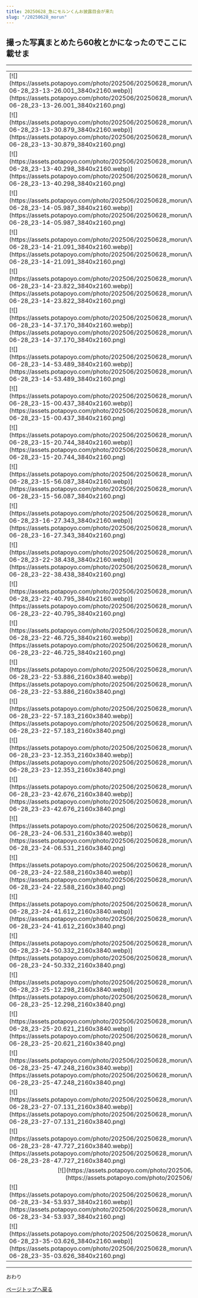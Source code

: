 ---
title: 20250628_急にモルンくんお披露目会が来た
slug: "/20250628_morun"
---

## 撮った写真まとめたら60枚とかになったのでここに載せま
----------

<table>
    <tr>
        <td>[![](https://assets.potapoyo.com/photo/202506/20250628_morun/VRChat_2025-06-28_23-13-26.001_3840x2160.webp)](https://assets.potapoyo.com/photo/202506/20250628_morun/VRChat_2025-06-28_23-13-26.001_3840x2160.png)</td>
        <td>[![](https://assets.potapoyo.com/photo/202506/20250628_morun/VRChat_2025-06-28_23-13-29.809_3840x2160.webp)](https://assets.potapoyo.com/photo/202506/20250628_morun/VRChat_2025-06-28_23-13-29.809_3840x2160.png)</td>
    </tr>
    <tr>
        <td>[![](https://assets.potapoyo.com/photo/202506/20250628_morun/VRChat_2025-06-28_23-13-30.879_3840x2160.webp)](https://assets.potapoyo.com/photo/202506/20250628_morun/VRChat_2025-06-28_23-13-30.879_3840x2160.png)</td>
        <td>[![](https://assets.potapoyo.com/photo/202506/20250628_morun/VRChat_2025-06-28_23-13-32.954_3840x2160.webp)](https://assets.potapoyo.com/photo/202506/20250628_morun/VRChat_2025-06-28_23-13-32.954_3840x2160.png)</td>
    </tr>
    <tr>
        <td>[![](https://assets.potapoyo.com/photo/202506/20250628_morun/VRChat_2025-06-28_23-13-40.298_3840x2160.webp)](https://assets.potapoyo.com/photo/202506/20250628_morun/VRChat_2025-06-28_23-13-40.298_3840x2160.png)</td>
        <td>[![](https://assets.potapoyo.com/photo/202506/20250628_morun/VRChat_2025-06-28_23-13-59.278_3840x2160.webp)](https://assets.potapoyo.com/photo/202506/20250628_morun/VRChat_2025-06-28_23-13-59.278_3840x2160.png)</td>
    </tr>
    <tr>
        <td>[![](https://assets.potapoyo.com/photo/202506/20250628_morun/VRChat_2025-06-28_23-14-05.987_3840x2160.webp)](https://assets.potapoyo.com/photo/202506/20250628_morun/VRChat_2025-06-28_23-14-05.987_3840x2160.png)</td>
        <td>[![](https://assets.potapoyo.com/photo/202506/20250628_morun/VRChat_2025-06-28_23-14-11.491_3840x2160.webp)](https://assets.potapoyo.com/photo/202506/20250628_morun/VRChat_2025-06-28_23-14-11.491_3840x2160.png)</td>
    </tr>
    <tr>
        <td>[![](https://assets.potapoyo.com/photo/202506/20250628_morun/VRChat_2025-06-28_23-14-21.091_3840x2160.webp)](https://assets.potapoyo.com/photo/202506/20250628_morun/VRChat_2025-06-28_23-14-21.091_3840x2160.png)</td>
        <td>[![](https://assets.potapoyo.com/photo/202506/20250628_morun/VRChat_2025-06-28_23-14-22.554_3840x2160.webp)](https://assets.potapoyo.com/photo/202506/20250628_morun/VRChat_2025-06-28_23-14-22.554_3840x2160.png)</td>
    </tr>
    <tr>
        <td>[![](https://assets.potapoyo.com/photo/202506/20250628_morun/VRChat_2025-06-28_23-14-23.822_3840x2160.webp)](https://assets.potapoyo.com/photo/202506/20250628_morun/VRChat_2025-06-28_23-14-23.822_3840x2160.png)</td>
        <td>[![](https://assets.potapoyo.com/photo/202506/20250628_morun/VRChat_2025-06-28_23-14-35.054_3840x2160.webp)](https://assets.potapoyo.com/photo/202506/20250628_morun/VRChat_2025-06-28_23-14-35.054_3840x2160.png)</td>
    </tr>
    <tr>
        <td>[![](https://assets.potapoyo.com/photo/202506/20250628_morun/VRChat_2025-06-28_23-14-37.170_3840x2160.webp)](https://assets.potapoyo.com/photo/202506/20250628_morun/VRChat_2025-06-28_23-14-37.170_3840x2160.png)</td>
        <td>[![](https://assets.potapoyo.com/photo/202506/20250628_morun/VRChat_2025-06-28_23-14-39.363_3840x2160.webp)](https://assets.potapoyo.com/photo/202506/20250628_morun/VRChat_2025-06-28_23-14-39.363_3840x2160.png)</td>
    </tr>
    <tr>
        <td>[![](https://assets.potapoyo.com/photo/202506/20250628_morun/VRChat_2025-06-28_23-14-53.489_3840x2160.webp)](https://assets.potapoyo.com/photo/202506/20250628_morun/VRChat_2025-06-28_23-14-53.489_3840x2160.png)</td>
        <td>[![](https://assets.potapoyo.com/photo/202506/20250628_morun/VRChat_2025-06-28_23-14-57.969_3840x2160.webp)](https://assets.potapoyo.com/photo/202506/20250628_morun/VRChat_2025-06-28_23-14-57.969_3840x2160.png)</td>
    </tr>
    <tr>
        <td>[![](https://assets.potapoyo.com/photo/202506/20250628_morun/VRChat_2025-06-28_23-15-00.437_3840x2160.webp)](https://assets.potapoyo.com/photo/202506/20250628_morun/VRChat_2025-06-28_23-15-00.437_3840x2160.png)</td>
        <td>[![](https://assets.potapoyo.com/photo/202506/20250628_morun/VRChat_2025-06-28_23-15-10.488_3840x2160.webp)](https://assets.potapoyo.com/photo/202506/20250628_morun/VRChat_2025-06-28_23-15-10.488_3840x2160.png)</td>
    </tr>
    <tr>
        <td>[![](https://assets.potapoyo.com/photo/202506/20250628_morun/VRChat_2025-06-28_23-15-20.744_3840x2160.webp)](https://assets.potapoyo.com/photo/202506/20250628_morun/VRChat_2025-06-28_23-15-20.744_3840x2160.png)</td>
        <td>[![](https://assets.potapoyo.com/photo/202506/20250628_morun/VRChat_2025-06-28_23-15-47.309_3840x2160.webp)](https://assets.potapoyo.com/photo/202506/20250628_morun/VRChat_2025-06-28_23-15-47.309_3840x2160.png)</td>
    </tr>
    <tr>
        <td>[![](https://assets.potapoyo.com/photo/202506/20250628_morun/VRChat_2025-06-28_23-15-56.087_3840x2160.webp)](https://assets.potapoyo.com/photo/202506/20250628_morun/VRChat_2025-06-28_23-15-56.087_3840x2160.png)</td>
        <td>[![](https://assets.potapoyo.com/photo/202506/20250628_morun/VRChat_2025-06-28_23-16-05.301_3840x2160.webp)](https://assets.potapoyo.com/photo/202506/20250628_morun/VRChat_2025-06-28_23-16-05.301_3840x2160.png)</td>
    </tr>
    <tr>
        <td>[![](https://assets.potapoyo.com/photo/202506/20250628_morun/VRChat_2025-06-28_23-16-27.343_3840x2160.webp)](https://assets.potapoyo.com/photo/202506/20250628_morun/VRChat_2025-06-28_23-16-27.343_3840x2160.png)</td>
        <td>[![](https://assets.potapoyo.com/photo/202506/20250628_morun/VRChat_2025-06-28_23-16-46.498_3840x2160.webp)](https://assets.potapoyo.com/photo/202506/20250628_morun/VRChat_2025-06-28_23-16-46.498_3840x2160.png)</td>
    </tr>
    <tr>
        <td>[![](https://assets.potapoyo.com/photo/202506/20250628_morun/VRChat_2025-06-28_23-22-38.438_3840x2160.webp)](https://assets.potapoyo.com/photo/202506/20250628_morun/VRChat_2025-06-28_23-22-38.438_3840x2160.png)</td>
        <td>[![](https://assets.potapoyo.com/photo/202506/20250628_morun/VRChat_2025-06-28_23-22-39.601_3840x2160.webp)](https://assets.potapoyo.com/photo/202506/20250628_morun/VRChat_2025-06-28_23-22-39.601_3840x2160.png)</td>
    </tr>
    <tr>
        <td>[![](https://assets.potapoyo.com/photo/202506/20250628_morun/VRChat_2025-06-28_23-22-40.795_3840x2160.webp)](https://assets.potapoyo.com/photo/202506/20250628_morun/VRChat_2025-06-28_23-22-40.795_3840x2160.png)</td>
        <td>[![](https://assets.potapoyo.com/photo/202506/20250628_morun/VRChat_2025-06-28_23-22-44.230_3840x2160.webp)](https://assets.potapoyo.com/photo/202506/20250628_morun/VRChat_2025-06-28_23-22-44.230_3840x2160.png)</td>
    </tr>
    <tr>
        <td>[![](https://assets.potapoyo.com/photo/202506/20250628_morun/VRChat_2025-06-28_23-22-46.725_3840x2160.webp)](https://assets.potapoyo.com/photo/202506/20250628_morun/VRChat_2025-06-28_23-22-46.725_3840x2160.png)</td>
        <td>[![](https://assets.potapoyo.com/photo/202506/20250628_morun/VRChat_2025-06-28_23-22-51.485_2160x3840.webp)](https://assets.potapoyo.com/photo/202506/20250628_morun/VRChat_2025-06-28_23-22-51.485_2160x3840.png)</td>
    </tr>
    <tr>
        <td>[![](https://assets.potapoyo.com/photo/202506/20250628_morun/VRChat_2025-06-28_23-22-53.886_2160x3840.webp)](https://assets.potapoyo.com/photo/202506/20250628_morun/VRChat_2025-06-28_23-22-53.886_2160x3840.png)</td>
        <td>[![](https://assets.potapoyo.com/photo/202506/20250628_morun/VRChat_2025-06-28_23-22-54.924_2160x3840.webp)](https://assets.potapoyo.com/photo/202506/20250628_morun/VRChat_2025-06-28_23-22-54.924_2160x3840.png)</td>
    </tr>
    <tr>
        <td>[![](https://assets.potapoyo.com/photo/202506/20250628_morun/VRChat_2025-06-28_23-22-57.183_2160x3840.webp)](https://assets.potapoyo.com/photo/202506/20250628_morun/VRChat_2025-06-28_23-22-57.183_2160x3840.png)</td>
        <td>[![](https://assets.potapoyo.com/photo/202506/20250628_morun/VRChat_2025-06-28_23-23-11.245_2160x3840.webp)](https://assets.potapoyo.com/photo/202506/20250628_morun/VRChat_2025-06-28_23-23-11.245_2160x3840.png)</td>
    </tr>
    <tr>
        <td>[![](https://assets.potapoyo.com/photo/202506/20250628_morun/VRChat_2025-06-28_23-23-12.353_2160x3840.webp)](https://assets.potapoyo.com/photo/202506/20250628_morun/VRChat_2025-06-28_23-23-12.353_2160x3840.png)</td>
        <td>[![](https://assets.potapoyo.com/photo/202506/20250628_morun/VRChat_2025-06-28_23-23-31.441_2160x3840.webp)](https://assets.potapoyo.com/photo/202506/20250628_morun/VRChat_2025-06-28_23-23-31.441_2160x3840.png)</td>
    </tr>
    <tr>
        <td>[![](https://assets.potapoyo.com/photo/202506/20250628_morun/VRChat_2025-06-28_23-23-42.676_2160x3840.webp)](https://assets.potapoyo.com/photo/202506/20250628_morun/VRChat_2025-06-28_23-23-42.676_2160x3840.png)</td>
        <td>[![](https://assets.potapoyo.com/photo/202506/20250628_morun/VRChat_2025-06-28_23-23-44.728_2160x3840.webp)](https://assets.potapoyo.com/photo/202506/20250628_morun/VRChat_2025-06-28_23-23-44.728_2160x3840.png)</td>
    </tr>
    <tr>
        <td>[![](https://assets.potapoyo.com/photo/202506/20250628_morun/VRChat_2025-06-28_23-24-06.531_2160x3840.webp)](https://assets.potapoyo.com/photo/202506/20250628_morun/VRChat_2025-06-28_23-24-06.531_2160x3840.png)</td>
        <td>[![](https://assets.potapoyo.com/photo/202506/20250628_morun/VRChat_2025-06-28_23-24-18.854_2160x3840.webp)](https://assets.potapoyo.com/photo/202506/20250628_morun/VRChat_2025-06-28_23-24-18.854_2160x3840.png)</td>
    </tr>
    <tr>
        <td>[![](https://assets.potapoyo.com/photo/202506/20250628_morun/VRChat_2025-06-28_23-24-22.588_2160x3840.webp)](https://assets.potapoyo.com/photo/202506/20250628_morun/VRChat_2025-06-28_23-24-22.588_2160x3840.png)</td>
        <td>[![](https://assets.potapoyo.com/photo/202506/20250628_morun/VRChat_2025-06-28_23-24-33.341_2160x3840.webp)](https://assets.potapoyo.com/photo/202506/20250628_morun/VRChat_2025-06-28_23-24-33.341_2160x3840.png)</td>
    </tr>
    <tr>
        <td>[![](https://assets.potapoyo.com/photo/202506/20250628_morun/VRChat_2025-06-28_23-24-41.612_2160x3840.webp)](https://assets.potapoyo.com/photo/202506/20250628_morun/VRChat_2025-06-28_23-24-41.612_2160x3840.png)</td>
        <td>[![](https://assets.potapoyo.com/photo/202506/20250628_morun/VRChat_2025-06-28_23-24-43.293_2160x3840.webp)](https://assets.potapoyo.com/photo/202506/20250628_morun/VRChat_2025-06-28_23-24-43.293_2160x3840.png)</td>
    </tr>
    <tr>
        <td>[![](https://assets.potapoyo.com/photo/202506/20250628_morun/VRChat_2025-06-28_23-24-50.332_2160x3840.webp)](https://assets.potapoyo.com/photo/202506/20250628_morun/VRChat_2025-06-28_23-24-50.332_2160x3840.png)</td>
        <td>[![](https://assets.potapoyo.com/photo/202506/20250628_morun/VRChat_2025-06-28_23-25-00.721_2160x3840.webp)](https://assets.potapoyo.com/photo/202506/20250628_morun/VRChat_2025-06-28_23-25-00.721_2160x3840.png)</td>
    </tr>
    <tr>
        <td>[![](https://assets.potapoyo.com/photo/202506/20250628_morun/VRChat_2025-06-28_23-25-12.298_2160x3840.webp)](https://assets.potapoyo.com/photo/202506/20250628_morun/VRChat_2025-06-28_23-25-12.298_2160x3840.png)</td>
        <td>[![](https://assets.potapoyo.com/photo/202506/20250628_morun/VRChat_2025-06-28_23-25-17.803_2160x3840.webp)](https://assets.potapoyo.com/photo/202506/20250628_morun/VRChat_2025-06-28_23-25-17.803_2160x3840.png)</td>
    </tr>
    <tr>
        <td>[![](https://assets.potapoyo.com/photo/202506/20250628_morun/VRChat_2025-06-28_23-25-20.621_2160x3840.webp)](https://assets.potapoyo.com/photo/202506/20250628_morun/VRChat_2025-06-28_23-25-20.621_2160x3840.png)</td>
        <td>[![](https://assets.potapoyo.com/photo/202506/20250628_morun/VRChat_2025-06-28_23-25-41.863_2160x3840.webp)](https://assets.potapoyo.com/photo/202506/20250628_morun/VRChat_2025-06-28_23-25-41.863_2160x3840.png)</td>
    </tr>
    <tr>
        <td>[![](https://assets.potapoyo.com/photo/202506/20250628_morun/VRChat_2025-06-28_23-25-47.248_2160x3840.webp)](https://assets.potapoyo.com/photo/202506/20250628_morun/VRChat_2025-06-28_23-25-47.248_2160x3840.png)</td>
        <td>[![](https://assets.potapoyo.com/photo/202506/20250628_morun/VRChat_2025-06-28_23-26-20.928_2160x3840.webp)](https://assets.potapoyo.com/photo/202506/20250628_morun/VRChat_2025-06-28_23-26-20.928_2160x3840.png)</td>
    </tr>
    <tr>
        <td>[![](https://assets.potapoyo.com/photo/202506/20250628_morun/VRChat_2025-06-28_23-27-07.131_2160x3840.webp)](https://assets.potapoyo.com/photo/202506/20250628_morun/VRChat_2025-06-28_23-27-07.131_2160x3840.png)</td>
        <td>[![](https://assets.potapoyo.com/photo/202506/20250628_morun/VRChat_2025-06-28_23-28-18.264_2160x3840.webp)](https://assets.potapoyo.com/photo/202506/20250628_morun/VRChat_2025-06-28_23-28-18.264_2160x3840.png)</td>
    </tr>
    <tr>
        <td>[![](https://assets.potapoyo.com/photo/202506/20250628_morun/VRChat_2025-06-28_23-28-47.727_2160x3840.webp)](https://assets.potapoyo.com/photo/202506/20250628_morun/VRChat_2025-06-28_23-28-47.727_2160x3840.png)</td>
        <td>[![](https://assets.potapoyo.com/photo/202506/20250628_morun/VRChat_2025-06-28_23-29-02.850_2160x3840.webp)](https://assets.potapoyo.com/photo/202506/20250628_morun/VRChat_2025-06-28_23-29-02.850_2160x3840.png)</td>
    </tr>
    <tr>
        <td colspan="2">
            <div align="center">
            [![](https://assets.potapoyo.com/photo/202506/20250628_morun/VRChat_2025-06-28_23-33-08.023_2160x3840.webp)](https://assets.potapoyo.com/photo/202506/20250628_morun/VRChat_2025-06-28_23-33-08.023_2160x3840.png)
            </div>
        </td>
    </tr>
    <tr>
        <td>[![](https://assets.potapoyo.com/photo/202506/20250628_morun/VRChat_2025-06-28_23-34-53.937_3840x2160.webp)](https://assets.potapoyo.com/photo/202506/20250628_morun/VRChat_2025-06-28_23-34-53.937_3840x2160.png)</td>
        <td>[![](https://assets.potapoyo.com/photo/202506/20250628_morun/VRChat_2025-06-28_23-34-58.643_3840x2160.webp)](https://assets.potapoyo.com/photo/202506/20250628_morun/VRChat_2025-06-28_23-34-58.643_3840x2160.png)</td>
    </tr>
    <tr>
        <td>[![](https://assets.potapoyo.com/photo/202506/20250628_morun/VRChat_2025-06-28_23-35-03.626_3840x2160.webp)](https://assets.potapoyo.com/photo/202506/20250628_morun/VRChat_2025-06-28_23-35-03.626_3840x2160.png)</td>
        <td>[![](https://assets.potapoyo.com/photo/202506/20250628_morun/VRChat_2025-06-28_23-35-15.650_3840x2160.webp)](https://assets.potapoyo.com/photo/202506/20250628_morun/VRChat_2025-06-28_23-35-15.650_3840x2160.png)</td>
    </tr>
</table>

----------
おわり

<a href="#">ページトップへ戻る</a>